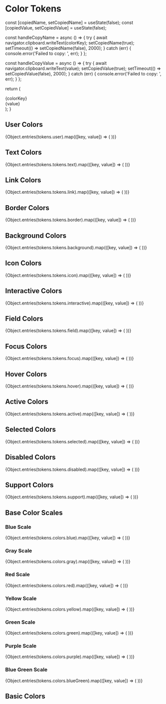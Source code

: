 
<Meta title="Tokens/Color" />

# Color Tokens

  const [copiedName, setCopiedName] = useState(false);
  const [copiedValue, setCopiedValue] = useState(false);

const handleCopyName = async () => {
try {
await navigator.clipboard.writeText(colorKey);
setCopiedName(true);
setTimeout(() => setCopiedName(false), 2000);
} catch (err) {
console.error('Failed to copy: ', err);
}
};

const handleCopyValue = async () => {
try {
await navigator.clipboard.writeText(value);
setCopiedValue(true);
setTimeout(() => setCopiedValue(false), 2000);
} catch (err) {
console.error('Failed to copy: ', err);
}
};

return (

<div className="flex flex-col items-left gap-2">
  <div className="w-full" style={{ backgroundColor: value, height: 170 }} />
  <div className="flex flex-col gap-1 text-xs text-left pr-1" style={{ minWidth: 170 }}>
    <div className="flex items-center">
      <div className="typography-label11bold">{colorKey}</div>
      <IconButton
        onClick={handleCopyName}
        size="small"
        title="カラー名をコピー"
        icon={copiedName ? 'check' : 'copy'}
        variant="text"
      />
    </div>
    <div className="flex items-center">
      <div className="typography-label11regular text-gray-500">{value}</div>
      <IconButton
        onClick={handleCopyValue}
        size="small"
        title="カラー値をコピー"
        icon={copiedValue ? 'check' : 'copy'}
        variant="text"
      />
    </div>
  </div>
</div>
); }

## User Colors

<div className="flex overflow-x-auto gap-1" style={{ minHeight: 260 }}>
  {Object.entries(tokens.user).map(([key, value]) => (
    <ColorItem key={key} colorKey={key} value={value} />
  ))}
</div>

## Text Colors

<div className="flex overflow-x-auto gap-1" style={{ minHeight: 260 }}>
  {Object.entries(tokens.tokens.text).map(([key, value]) => (
    <ColorItem key={key} colorKey={key} value={value} />
  ))}
</div>

## Link Colors

<div className="flex overflow-x-auto gap-1" style={{ minHeight: 260 }}>
  {Object.entries(tokens.tokens.link).map(([key, value]) => (
    <ColorItem key={key} colorKey={key} value={value} />
  ))}
</div>

## Border Colors

<div className="flex overflow-x-auto gap-1" style={{ minHeight: 260 }}>
  {Object.entries(tokens.tokens.border).map(([key, value]) => (
    <ColorItem key={key} colorKey={key} value={value} />
  ))}
</div>

## Background Colors

<div className="flex overflow-x-auto gap-1" style={{ minHeight: 260 }}>
  {Object.entries(tokens.tokens.background).map(([key, value]) => (
    <ColorItem key={key} colorKey={key} value={value} />
  ))}
</div>

## Icon Colors

<div className="flex overflow-x-auto gap-1" style={{ minHeight: 260 }}>
  {Object.entries(tokens.tokens.icon).map(([key, value]) => (
    <ColorItem key={key} colorKey={key} value={value} />
  ))}
</div>

## Interactive Colors

<div className="flex overflow-x-auto gap-1" style={{ minHeight: 260 }}>
  {Object.entries(tokens.tokens.interactive).map(([key, value]) => (
    <ColorItem key={key} colorKey={key} value={value} />
  ))}
</div>

## Field Colors

<div className="flex overflow-x-auto gap-1" style={{ minHeight: 260 }}>
  {Object.entries(tokens.tokens.field).map(([key, value]) => (
    <ColorItem key={key} colorKey={key} value={value} />
  ))}
</div>

## Focus Colors

<div className="flex overflow-x-auto gap-1" style={{ minHeight: 260 }}>
  {Object.entries(tokens.tokens.focus).map(([key, value]) => (
    <ColorItem key={key} colorKey={key} value={value} />
  ))}
</div>

## Hover Colors

<div className="flex overflow-x-auto gap-1" style={{ minHeight: 260 }}>
  {Object.entries(tokens.tokens.hover).map(([key, value]) => (
    <ColorItem key={key} colorKey={key} value={value} />
  ))}
</div>

## Active Colors

<div className="flex overflow-x-auto gap-1" style={{ minHeight: 260 }}>
  {Object.entries(tokens.tokens.active).map(([key, value]) => (
    <ColorItem key={key} colorKey={key} value={value} />
  ))}
</div>

## Selected Colors

<div className="flex overflow-x-auto gap-1" style={{ minHeight: 260 }}>
  {Object.entries(tokens.tokens.selected).map(([key, value]) => (
    <ColorItem key={key} colorKey={key} value={value} />
  ))}
</div>

## Disabled Colors

<div className="flex overflow-x-auto gap-1" style={{ minHeight: 260 }}>
  {Object.entries(tokens.tokens.disabled).map(([key, value]) => (
    <ColorItem key={key} colorKey={key} value={value} />
  ))}
</div>

## Support Colors

<div className="flex overflow-x-auto gap-1" style={{ minHeight: 260 }}>
  {Object.entries(tokens.tokens.support).map(([key, value]) => (
    <ColorItem key={key} colorKey={key} value={value} />
  ))}
</div>

## Base Color Scales

### Blue Scale

<div className="flex overflow-x-auto gap-1" style={{ minHeight: 260 }}>
  {Object.entries(tokens.colors.blue).map(([key, value]) => (
    <ColorItem key={key} colorKey={key} value={value} />
  ))}
</div>

### Gray Scale

<div className="flex overflow-x-auto gap-1" style={{ minHeight: 260 }}>
  {Object.entries(tokens.colors.gray).map(([key, value]) => (
    <ColorItem key={key} colorKey={key} value={value} />
  ))}
</div>

### Red Scale

<div className="flex overflow-x-auto gap-1" style={{ minHeight: 260 }}>
  {Object.entries(tokens.colors.red).map(([key, value]) => (
    <ColorItem key={key} colorKey={key} value={value} />
  ))}
</div>

### Yellow Scale

<div className="flex overflow-x-auto gap-1" style={{ minHeight: 260 }}>
  {Object.entries(tokens.colors.yellow).map(([key, value]) => (
    <ColorItem key={key} colorKey={key} value={value} />
  ))}
</div>

### Green Scale

<div className="flex overflow-x-auto gap-1" style={{ minHeight: 260 }}>
  {Object.entries(tokens.colors.green).map(([key, value]) => (
    <ColorItem key={key} colorKey={key} value={value} />
  ))}
</div>

### Purple Scale

<div className="flex overflow-x-auto gap-1" style={{ minHeight: 260 }}>
  {Object.entries(tokens.colors.purple).map(([key, value]) => (
    <ColorItem key={key} colorKey={key} value={value} />
  ))}
</div>

### Blue Green Scale

<div className="flex overflow-x-auto gap-1" style={{ minHeight: 260 }}>
  {Object.entries(tokens.colors.blueGreen).map(([key, value]) => (
    <ColorItem key={key} colorKey={key} value={value} />
  ))}
</div>

## Basic Colors

<div className="flex overflow-x-auto gap-1" style={{ minHeight: 260 }}>
  <ColorItem colorKey="black" value={tokens.colors.black} />
  <ColorItem colorKey="white" value={tokens.colors.white} />
</div>
